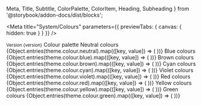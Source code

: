   Meta,
  Title,
  Subtitle,
  ColorPalette,
  ColorItem,
  Heading,
  Subheading
} from '@storybook/addon-docs/dist/blocks';



<Meta
  title="System/Colours"
  parameters={{ previewTabs: { canvas: { hidden: true } } }}
/>

<Title>Colours</Title>
<Subtitle>
  <small>Version {version}</small>
</Subtitle>
<Subtitle></Subtitle>
<Heading>Colour palette</Heading>
<Subheading>Neutral colours</Subheading>
<ColorPalette>
  {Object.entries(theme.colour.neutral).map(([key, value]) => (
    <ColorItem
      key={key}
      title={`Neutral - ${key}`}
      subtitle={`theme.colour.neutral.${key}`}
      colors={[value]}
    />
  ))}
</ColorPalette>
<Subheading>Blue colours</Subheading>
<ColorPalette>
  {Object.entries(theme.colour.blue).map(([key, value]) => (
    <ColorItem
      key={key}
      title={`Blue - ${key}`}
      subtitle={`theme.colour.blue.${key}`}
      colors={[value]}
    />
  ))}
</ColorPalette>
<Subheading>Brown colours</Subheading>
<ColorPalette>
  {Object.entries(theme.colour.brown).map(([key, value]) => (
    <ColorItem
      key={key}
      title={`Brown - ${key}`}
      subtitle={`theme.colour.brown.${key}`}
      colors={[value]}
    />
  ))}
</ColorPalette>
<Subheading>Cyan colours</Subheading>
<ColorPalette>
  {Object.entries(theme.colour.cyan).map(([key, value]) => (
    <ColorItem
      key={key}
      title={`Cyan - ${key}`}
      subtitle={`theme.colour.cyan.${key}`}
      colors={[value]}
    />
  ))}
</ColorPalette>
<Subheading>Violet colours</Subheading>
<ColorPalette>
  {Object.entries(theme.colour.violet).map(([key, value]) => (
    <ColorItem
      key={key}
      title={`Violet - ${key}`}
      subtitle={`theme.colour.violet.${key}`}
      colors={[value]}
    />
  ))}
</ColorPalette>
<Subheading>Red colours</Subheading>
<ColorPalette>
  {Object.entries(theme.colour.red).map(([key, value]) => (
    <ColorItem
      key={key}
      title={`Red - ${key}`}
      subtitle={`theme.colour.red.${key}`}
      colors={[value]}
    />
  ))}
</ColorPalette>
<Subheading>Yellow colours</Subheading>
<ColorPalette>
  {Object.entries(theme.colour.yellow).map(([key, value]) => (
    <ColorItem
      key={key}
      title={`Yellow - ${key}`}
      subtitle={`theme.colour.yellow.${key}`}
      colors={[value]}
    />
  ))}
</ColorPalette>
<Subheading>Green colours</Subheading>
<ColorPalette>
  {Object.entries(theme.colour.green).map(([key, value]) => (
    <ColorItem
      key={key}
      title={`Green - ${key}`}
      subtitle={`theme.colour.green.${key}`}
      colors={[value]}
    />
  ))}
</ColorPalette>
